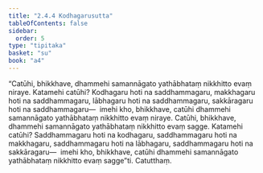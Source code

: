 ```yaml
---
title: "2.4.4 Kodhagarusutta"
tableOfContents: false
sidebar:
  order: 5
type: "tipitaka"
basket: "su"
book: "a4"
---
```



<DynamicBreadcrumb />

<Division number="84" book="a4">

<Paragraph number="578" book="a4">
“Catūhi, bhikkhave, dhammehi samannāgato yathābhataṃ nikkhitto evaṃ niraye. Katamehi catūhi? Kodhagaru hoti na saddhammagaru, makkhagaru hoti na saddhammagaru, lābhagaru hoti na saddhammagaru, sakkāragaru hoti na saddhammagaru—  imehi kho, bhikkhave, catūhi dhammehi samannāgato yathābhataṃ nikkhitto evaṃ niraye.
</Paragraph>

<Paragraph number="579" book="a4">
Catūhi, bhikkhave, dhammehi samannāgato yathābhataṃ nikkhitto evaṃ sagge. Katamehi catūhi? Saddhammagaru hoti na kodhagaru, saddhammagaru hoti na makkhagaru, saddhammagaru hoti na lābhagaru, saddhammagaru hoti na sakkāragaru—  imehi kho, bhikkhave, catūhi dhammehi samannāgato yathābhataṃ nikkhitto evaṃ sagge”ti.

</Paragraph>
</Division>

<Paragraph number="580" type="center" book="a4">
Catutthaṃ.
</Paragraph>